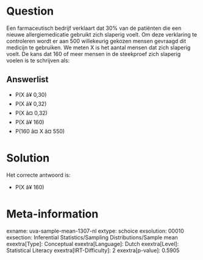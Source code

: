 Question
========

Een farmaceutisch bedrijf verklaart dat 30% van de patiënten die een
nieuwe allergiemedicatie gebruikt zich slaperig voelt. Om deze
verklaring te controleren wordt er aan 500 willekeurig gekozen mensen
gevraagd dit medicijn te gebruiken. We meten X is het aantal mensen dat
zich slaperig voelt. De kans dat 160 of meer mensen in de steekproef
zich slaperig voelen is te schrijven als:

Answerlist
----------

* P(X â¥ 0,30)
* P(X â¥ 0,32)
* P(X â¤ 0,32)
* P(X â¥ 160)
* P(160 â¤ X â¤ 550)

Solution
========

Het correcte antwoord is: 

* P(X â¥ 160)

Meta-information
================
exname: uva-sample-mean-1307-nl
extype: schoice
exsolution: 00010
exsection: Inferential Statistics/Sampling Distributions/Sample mean
exextra[Type]: Conceptual
exextra[Language]: Dutch
exextra[Level]: Statistical Literacy
exextra[IRT-Difficulty]: 2
exextra[p-value]: 0.5905
